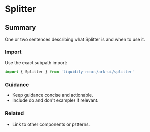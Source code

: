 # Splitter
## Summary
One or two sentences describing what Splitter is and when to use it.

### Import
Use the exact subpath import:

```ts
import { Splitter } from 'liquidify-react/ark-ui/splitter'
```

### Guidance
- Keep guidance concise and actionable.
- Include do and don't examples if relevant.

### Related
- Link to other components or patterns.
